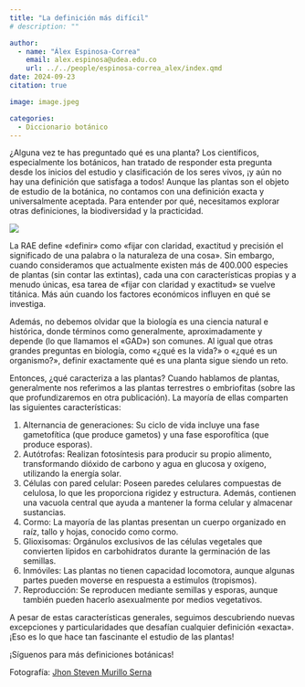 ```yaml
---
title: "La definición más difícil"
# description: ""

author: 
  - name: "Álex Espinosa-Correa"
    email: alex.espinosa@udea.edu.co
    url: ../../people/espinosa-correa_alex/index.qmd
date: 2024-09-23
citation: true

image: image.jpeg

categories:
  - Diccionario botánico
---
```


¿Alguna vez te has preguntado qué es una planta? Los científicos, especialmente los botánicos, han tratado de responder esta pregunta desde los inicios del estudio y clasificación de los seres vivos, ¡y aún no hay una definición que satisfaga a todos! Aunque las plantas son el objeto de estudio de la botánica, no contamos con una definición exacta y universalmente aceptada. Para entender por qué, necesitamos explorar otras definiciones, la biodiversidad y la practicidad.


![](image.jpeg){fig-align="center" fig-alt="Imagen de la sección «Diccionario Botánico» de GEOBOTA. El fondo es negro con una fotografía de una planta verde a la izquierda y una flor de hibisco roja a la derecha. En el centro se encuentra el texto: «PLANTA. Organismo eucariota, autótrofo, inmóvil, con células de pared celular, que realiza fotosíntesis y tiene alternancia de generaciones». En la esquina superior derecha aparece el logotipo de GEOBOTA, y en la esquina inferior izquierda, el título «Diccionario Botánico». En la esquina inferior derecha están los iconos de Facebook e Instagram junto al usuario @geobotaudea."}

La RAE define «definir» como «fijar con claridad, exactitud y precisión el significado de una palabra o la naturaleza de una cosa». Sin embargo, cuando consideramos que actualmente existen más de 400.000 especies de plantas (sin contar las extintas), cada una con características propias y a menudo únicas, esa tarea de «fijar con claridad y exactitud» se vuelve titánica️. Más aún cuando los factores económicos influyen en qué se investiga.

Además, no debemos olvidar que la biología es una ciencia natural e histórica, donde términos como generalmente, aproximadamente y depende (lo que llamamos el «GAD») son comunes. Al igual que otras grandes preguntas en biología, como «¿qué es la vida?» o «¿qué es un organismo?», definir exactamente qué es una planta sigue siendo un reto.

Entonces, ¿qué caracteriza a las plantas? Cuando hablamos de plantas, generalmente nos referimos a las plantas terrestres o embriofitas (sobre las que profundizaremos en otra publicación). La mayoría de ellas comparten las siguientes características:

1.    Alternancia de generaciones: Su ciclo de vida incluye una fase gametofítica (que produce gametos) y una fase esporofítica (que produce esporas).
2.    Autótrofas: Realizan fotosíntesis para producir su propio alimento, transformando dióxido de carbono y agua en glucosa y oxígeno, utilizando la energía solar.
3.    Células con pared celular: Poseen paredes celulares compuestas de celulosa, lo que les proporciona rigidez y estructura. Además, contienen una vacuola central que ayuda a mantener la forma celular y almacenar sustancias.
4.    Cormo: La mayoría de las plantas presentan un cuerpo organizado en raíz, tallo y hojas, conocido como cormo.
5.    Glioxisomas: Orgánulos exclusivos de las células vegetales que convierten lípidos en carbohidratos durante la germinación de las semillas.
6.    Inmóviles: Las plantas no tienen capacidad locomotora, aunque algunas partes pueden moverse en respuesta a estímulos (tropismos).
7.    Reproducción: Se reproducen mediante semillas y esporas, aunque también pueden hacerlo asexualmente por medios vegetativos.

A pesar de estas características generales, seguimos descubriendo nuevas excepciones y particularidades que desafían cualquier definición «exacta». ¡Eso es lo que hace tan fascinante el estudio de las plantas!

¡Síguenos para más definiciones botánicas!

Fotografía: [Jhon Steven Murillo Serna](../../people/murillo-serna_jhon-steven/index.qmd)
